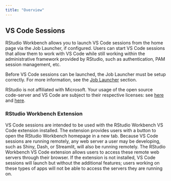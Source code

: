 ```yaml
---
title: "Overview"
---
```


## VS Code Sessions {.pro-header}

RStudio Workbench allows you to launch VS Code sessions from the home page via the Job Launcher, if configured. Users can start VS Code sessions that allow them to work with VS Code while still working within the administrative framework provided by RStudio, such as authentication, PAM session management, etc.

::: {.callout-note}
Before VS Code sessions can be launched, the Job Launcher must be setup correctly. For more information, see the [Job Launcher](../job_launcher/job_launcher.qmd) section.
:::

::: {.callout-note}
RStudio is not affiliated with Microsoft. Your usage of the open source code-server and VS Code are subject to their respective licenses: see [here](https://github.com/cdr/code-server/blob/master/LICENSE.txt) and [here](https://github.com/microsoft/vscode/blob/master/LICENSE.txt).
:::

### RStudio Workbench Extension

VS Code sessions are intended to be used with the RStudio Workbench VS Code extension installed. The extension provides users with a button to open the RStudio Workbench homepage in a new tab. Because VS Code sessions are running remotely, any web server a user may be developing, such as Shiny, Dash, or Streamlit, will also be running remotely. The RStudio Workbench VS Code extension allows users to access these remote web servers through their browser. If the extension is not installed, VS Code sessions will launch but without the additional features; users working on these types of apps will not be able to access the servers they are running on.

